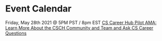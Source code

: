
<MdLayout title="Event Calendar">

# Event Calendar

Friday, May 28th 2021 @ 5PM PST / 8pm EST [CS Career Hub Pilot AMA: Learn More About the CSCH Community and Team and Ask CS Career Questions](/event-calendar/csch-pilot-ama)

</MdLayout>
